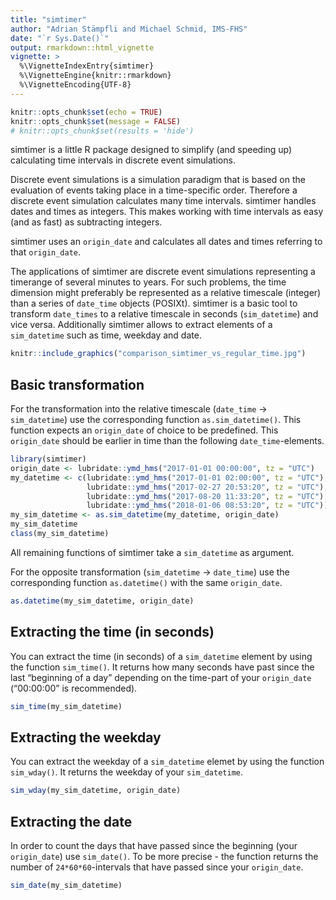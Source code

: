 ```yaml
---
title: "simtimer"
author: "Adrian Stämpfli and Michael Schmid, IMS-FHS"
date: "`r Sys.Date()`"
output: rmarkdown::html_vignette
vignette: >
  %\VignetteIndexEntry{simtimer}
  %\VignetteEngine{knitr::rmarkdown}
  %\VignetteEncoding{UTF-8}
---
```


```r
knitr::opts_chunk$set(echo = TRUE)
knitr::opts_chunk$set(message = FALSE)
# knitr::opts_chunk$set(results = 'hide')
```

<!-- Code for adding footnotes: footnotes^[This is a footnote.] -->

simtimer is a little R package designed to simplify (and speeding up) calculating time intervals in discrete event simulations. 

Discrete event simulations is a simulation paradigm that is based on the evaluation of events taking place in a time-specific order. Therefore a discrete event simulation calculates many time intervals. simtimer handles dates and times as integers. This makes working with time intervals as easy (and as fast) as subtracting integers.

simtimer uses an `origin_date` and calculates all dates and times referring to that `origin_date`. 
  
The applications of simtimer are discrete event simulations representing a timerange of several minutes to years. For such problems, the time dimension might preferably be represented as a relative timescale (integer) than a series of `date_time` objects (POSIXt). simtimer is a basic tool to transform `date_times` to a relative timescale in seconds (`sim_datetime`) and vice versa. Additionally simtimer allows to extract elements of a `sim_datetime` such as time, weekday and date.  

```r
knitr::include_graphics("comparison_simtimer_vs_regular_time.jpg")
```


## Basic transformation

For the transformation into the relative timescale (`date_time` -> `sim_datetime`) use the corresponding function `as.sim_datetime()`. This function expects an `origin_date` of choice to be predefined. This `origin_date` should be earlier in time than the following `date_time`-elements.

```r
library(simtimer)
origin_date <- lubridate::ymd_hms("2017-01-01 00:00:00", tz = "UTC")
my_datetime <- c(lubridate::ymd_hms("2017-01-01 02:00:00", tz = "UTC"), 
                 lubridate::ymd_hms("2017-02-27 20:53:20", tz = "UTC"),
                 lubridate::ymd_hms("2017-08-20 11:33:20", tz = "UTC"),
                 lubridate::ymd_hms("2018-01-06 08:53:20", tz = "UTC"))
my_sim_datetime <- as.sim_datetime(my_datetime, origin_date)
my_sim_datetime
class(my_sim_datetime)
```

All remaining functions of simtimer take a `sim_datetime` as argument.  

For the opposite transformation (`sim_datetime` -> `date_time`) use the corresponding function `as.datetime()` with the same `origin_date`.
```r
as.datetime(my_sim_datetime, origin_date)
```


## Extracting the time (in seconds)

You can extract the time (in seconds) of a `sim_datetime` element by using the function `sim_time()`. It returns how many seconds have past since the last "beginning of a day" depending on the time-part of your `origin_date` ("00:00:00" is recommended).
```r
sim_time(my_sim_datetime)
```


## Extracting the weekday

You can extract the weekday of a `sim_datetime` elemet by using the function `sim_wday()`. It returns the weekday of your `sim_datetime`.
```r
sim_wday(my_sim_datetime, origin_date)
```


## Extracting the date

In order to count the days that have passed since the beginning (your `origin_date`) use 
`sim_date()`. To be more precise - the function returns the number of `24*60*60`-intervals 
that have passed since your `origin_date`.   

```r
sim_date(my_sim_datetime)
```








